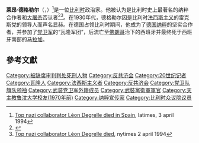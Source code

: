 {{Expand language|1=fr|time=2020-09-29T02:11:11+00:00}}

{{Infobox_officeholder
| name           = 莱昂·德格勒尔<br>Léon Degrelle
| image name     = Degrelle, Leon.jpg
| image width    = 250
| sex            = 男
| different name = Léon Joseph Marie Ignace Degrelle
| party          = [[比利时雷克斯党|比利时雷克斯党]]
| nationality    = {{flag|比利时}}<br>{{flag|纳粹德國}}
| native place   = 
| birth_name     = 
| birth_date     = 1906年6月15日
| birth_place    = {{flag|比利时}}[[瓦隆|瓦隆]][[卢森堡省|卢森堡]]布永
| death_date     = 1994年3月31日（87岁）
| death_place    = {{flag|西班牙}}[[马拉加|马拉加]]
| spouse         = 
| relatives      = 
| children       = 
| profession     =
| educate =
| religion       = 
| signature      = 
| sig width      = 
| website        = 
| past           =
| work           = 
}}

'''莱昂·德格勒尔'''（{{lang-fr|Léon Joseph Marie Ignace Degrelle}}，{{bd|1906年|6月15日|1994年|3月31日}}）<ref name="latimes">[https://www.latimes.com/archives/la-xpm-1994-04-03-mn-41573-story.html Top nazi collaborator Léon Degrelle died in Spain], latimes, 3 april 1994</ref>是一位[[比利时|比利时]]政治家。他被认为是比利时史上最著名的纳粹合作者和[[犹太大屠杀|大屠杀]]否认者<ref name="Christopher Ailsby 2004 75">{{cite book|page=75|title=Hitler's Renegades: Foreign Nationals in the Service of the Third Reich|year=2004|isbn=1574888382|publisher=Potomac Books Inc.|author=Christopher Ailsby}}</ref><ref name="nytimes">[https://www.nytimes.com/1994/04/02/obituaries/leon-degrelle-fascist-leader-in-belgium-87.html Top nazi collaborator Léon Degrelle died ], nytimes 2 april 1994</ref>。在1930年代，德格勒尔因是比利时[[法西斯主义|法西斯主义]]的雷克斯党的领导人而声名显赫。在德国占领比利时期间，他成为了[[德国|德国]][[纳粹德国|纳粹]]的坚实合作者，并参加了[[党卫军|党卫军]]的“瓦隆军团”，后流亡至[[弗朗西斯科·佛朗哥|佛朗哥]]治下的西班牙并最终死于西班牙南部的[[马拉加|马拉加]]。

==參考文獻==
<references />


{{Subject bar
| portal1=第二次世界大战
| commons=y
}}

[[Category:被缺席审判判处死刑人物|Category:被缺席审判判处死刑人物]]
[[Category:反共济会|Category:反共济会]]
[[Category:20世纪记者|Category:20世纪记者]]
[[Category:瓦隆人|Category:瓦隆人]]
[[Category:法西斯主义者|Category:法西斯主义者]]
[[Category:反共济会|Category:反共济会]]
[[Category:党卫队旗队领袖|Category:党卫队旗队领袖]]
[[Category:武装党卫军外籍成员|Category:武装党卫军外籍成员]]
[[Category:武裝黨衛軍軍官|Category:武裝黨衛軍軍官]]
[[Category:天主教鲁汶大学校友(1970年前)|Category:天主教鲁汶大学校友(1970年前)]]
[[Category:纳粹宣传家|Category:纳粹宣传家]]
[[Category:比利时众议院议员|Category:比利时众议院议员]]
